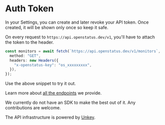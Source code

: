 
# Auth Token

In your Settings, you can create and later revoke your API token. Once created,
it will be shown only once so keep it safe.

On every request to `https://api.openstatus.dev/v1`, you'll have to attach the
token to the header.

```ts
const monitors = await fetch(`https://api.openstatus.dev/v1/monitors`, {
  method: "GET",
  headers: new Headers({
    "x-openstatus-key": "os_xxxxxxxxx",
  }),
});
```

Use the above snippet to try it out.

Learn more about [all the endpoints](/rest-api/openapi) we provide.

We currently do not have an SDK to make the best out of it. Any contributions
are welcome.

The API infrastructure is powered by [Unkey](https://unkey.dev).

